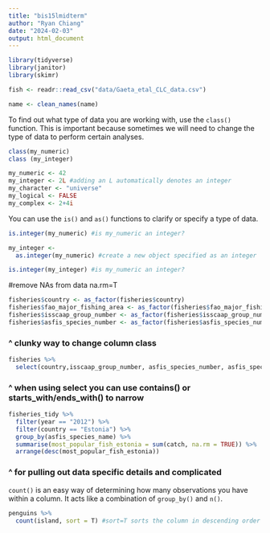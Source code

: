 ```yaml
---
title: "bis15lmidterm"
author: "Ryan Chiang"
date: "2024-02-03"
output: html_document
---
```


```r
library(tidyverse)
library(janitor)
library(skimr)
```

```r
fish <- readr::read_csv("data/Gaeta_etal_CLC_data.csv")
```

```r
name <- clean_names(name)
```

To find out what type of data you are working with, use the `class()` function. This is important because sometimes we will need to change the type of data to perform certain analyses.
```r
class(my_numeric)
class (my_integer)
```

```r
my_numeric <- 42
my_integer <- 2L #adding an L automatically denotes an integer
my_character <- "universe"
my_logical <- FALSE
my_complex <- 2+4i
```

You can use the `is()` and `as()` functions to clarify or specify a type of data.
```r
is.integer(my_numeric) #is my_numeric an integer?
```

```r
my_integer <- 
  as.integer(my_numeric) #create a new object specified as an integer
```

```r
is.integer(my_integer) #is my_numeric an integer?
```

#remove NAs from data
na.rm=T 

```r
fisheries$country <- as_factor(fisheries$country)
fisheries$fao_major_fishing_area <- as_factor(fisheries$fao_major_fishing_area)  
fisheries$isscaap_group_number <- as_factor(fisheries$isscaap_group_number)
fisheries$asfis_species_number <- as_factor(fisheries$asfis_species_number) 
```
### ^ clunky way to change column class



```r
fisheries %>% 
  select(country,isscaap_group_number, asfis_species_number, asfis_species_name, contains("1"))
```
### ^ when using select you can use contains() or starts_with/ends_with() to narrow


```r
fisheries_tidy %>% 
  filter(year == "2012") %>% 
  filter(country == "Estonia") %>% 
  group_by(asfis_species_name) %>% 
  summarise(most_popular_fish_estonia = sum(catch, na.rm = TRUE)) %>% 
  arrange(desc(most_popular_fish_estonia))

```
### ^ for pulling out data specific details and complicated

`count()` is an easy way of determining how many observations you have within a column. It acts like a combination of `group_by()` and `n()`.
```r
penguins %>% 
  count(island, sort = T) #sort=T sorts the column in descending order
```


